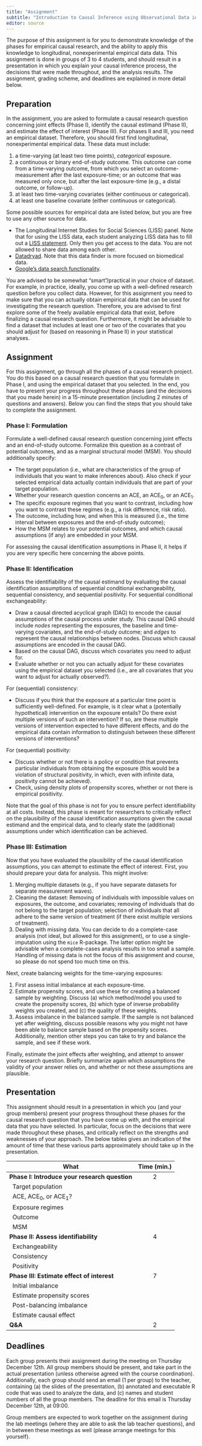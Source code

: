 ```yaml
---
title: "Assignment"
subtitle: "Introduction to Causal Inference using Observational Data in the Social Sciences"
editor: source
---
```


The purpose of this assignment is for you to demonstrate knowledge of the phases for empirical causal research, and the ability to apply this knowledge to longitudinal, nonexperimental empirical data data. This assignment is done in groups of 3 to 4 students, and should result in a presentation in which you explain your causal inference process, the decisions that were made throughout, and the analysis results. The assignment, grading scheme, and deadlines are explained in more detail below. 

## Preparation
In the assignment, you are asked to formulate a causal research question concerning joint effects (Phase I), identify the causal estimand (Phase II), and estimate the effect of interest (Phase III). For phases II and III, you need an empirical dataset. Therefore, you should first find longitudinal, nonexperimental empirical data. These data must include:

1. a time-varying (at least two time points), *categorical* exposure.
2. a continuous or binary end-of-study outcome. This outcome can come from a time-varying outcome, from which you select an outcome-measurement after the last exposure-time; or an outcome that was measured only once, but after the last exposure-time (e.g., a distal outcome, or follow-up).
3. at least two time-varying covariates (either continuous or categorical).
4. at least one baseline covariate (either continuous or categorical).

Some possible sources for empirical data are listed below, but you are free to use any other source for data. 

- The Longitudinal Internet Studies for Social Sciences (LISS) panel. Note that for using the LISS data, each student analyzing LISS data has to fill out a [LISS statement](https://statements.centerdata.nl/liss-panel-data-statement). Only then you get access to the data. You are not allowed to share data among each other. 
- [Datadryad](https://datadryad.org/search). Note that this data finder is more focused on biomedical data. 
- [Google's data search functionality](https://datasetsearch.research.google.com/).

You are advised to be somewhat "smart"/practical in your choice of dataset. For example, in practice, ideally, you come up with a well-defined research question before you collect data. However, for this assignment you need to make sure that you can actually obtain empirical data that can be used for investigating the research question. Therefore, you are advised to first explore some of the freely available empirical data that exist, before finalizing a causal research question. Furthermore, it might be advisable to find a dataset that includes at least one or two of the covariates that you should adjust for (based on reasoning in Phase II) in your statistical analyses. 

## Assignment
For this assignment, go through all the phases of a causal research project. You do this based on a causal research question that you formulate in Phase I, and using the empirical dataset that you selected. In the end, you have to present your progress throughout these phases (and the decisions that you made herein) in a 15-minute presentation (including 2 minutes of questions and answers). Below you can find the steps that you should take to complete the assignment. 

### Phase I: Formulation
Formulate a well-defined causal research question concerning joint effects and an end-of-study outcome. Formalize this question as a contrast of potential outcomes, and as a marginal structural model (MSM). You should additionally specify:

- The target population (i.e., what are characteristics of the group of individuals that you want to make inferences about). Also check if your selected empirical data actually contain individuals that are part of your target population. 
- Whether your research question concerns an ACE, an ACE$_{0}$, or an ACE$_{1}$. 
- The specific exposure regimes that you want to contrast, including how you want to contrast these regimes (e.g., a risk difference, risk ratio). 
- The outcome, including how, and when this is measured (i.e., the time interval between exposures and the end-of-study outcome);
- How the MSM relates to your potential outcomes, and which causal assumptions (if any) are embedded in your MSM.

For assessing the causal identification assumptions in Phase II, it helps if you are very specific here concerning the above points.  

### Phase II: Identification
Assess the identifiability of the causal estimand by evaluating the causal identification assumptions of sequential conditional exchangeability, sequential consistency, and sequential positivity. For sequential conditional exchangeability: 

- Draw a causal directed acyclical graph (DAG) to encode the causal assumptions of the causal process under study. This causal DAG should include *nodes* representing the exposures, the baseline and time-varying covariates, and the end-of-study outcome; and *edges* to represent the causal relationships between nodes. Discuss which causal assumptions are encoded in the causal DAG. 
- Based on the causal DAG, discuss which covariates you need to adjust for. 
- Evaluate whether or not you can actually adjust for these covariates using the empirical dataset you selected (i.e., are all covariates that you want to adjust for actually observed?). 

For (sequential) consistency: 

- Discuss if you think that the exposure at a particular time point is sufficiently well-defined. For example, is it clear what a (potentially hypothetical) intervention on the exposure entails? Do there exist multiple versions of such an intervention? If so, are these multiple versions of intervention expected to have different effects, and do the empirical data contain information to distinguish between these different versions of interventions? 

For (sequential) positivity:

- Discuss whether or not there is a policy or condition that prevents particular individuals from obtaining the exposure (this would be a violation of structural positivity, in which, even with infinite data, positivity cannot be achieved).
- Check, using density plots of propensity scores, whether or not there is empirical positivity. 

Note that the goal of this phase is not for you to ensure perfect identifiability at all costs. Instead, this phase is meant for researchers to critically reflect on the plausibility of the causal identification assumptions given the causal estimand and the empirical data, and to clearly state the (additional) assumptions under which identification can be achieved. 

### Phase III: Estimation
Now that you have evaluated the plausibility of the causal identification assumptions, you can attempt to estimate the effect of interest. First, you should prepare your data for analysis. This might involve:

1. Merging multiple datasets (e.g., if you have separate datasets for separate measurement waves). 
2. Cleaning the dataset: Removing of individuals with impossible values on exposures, the outcome, and covariates; removing of individuals that do not belong to the target population; selection of individuals that all adhere to the same version of treatment (if there exist multiple versions of treatment). 
3. Dealing with missing data. You can decide to do a complete-case analysis (not ideal, but allowed for this assignment), or to use a single-imputation using the `mice` R-package. The latter option might be advisable when a complete-cases analysis results in too small a sample. Handling of missing data is not the focus of this assignment and course, so please do not spend too much time on this. 

Next, create balancing weights for the time-varying exposures:

1. First assess initial imbalance at each exposure-time. 
2. Estimate propensity scores, and use these for creating a balanced sample by weighting. Discuss (a) which method/model you used to create the propensity scores, (b) which type of inverse probability weights you created, and (c) the quality of these weights. 
3. Assess imbalance in the balanced sample. If the sample is not balanced yet after weighting, discuss possible reasons why you might not have been able to balance sample based on the propensity scores. Additionally, mention other steps you can take to try and balance the sample, and see if these work. 

Finally, estimate the joint effects after weighting, and attempt to answer your research question. Briefly summarize again which assumptions the validity of your answer relies on, and whether or not these assumptions are plausible.  

## Presentation
This assignment should result in a presentation in which you (and your group members) present your progress throughout these phases for the causal research question that you have come up with, and the empirical data that you have selected. In particular, focus on the decisions that were made throughout these phases, and critically reflect on the strengths and weaknesses of your approach. The below tables gives an indication of the amount of time that these various parts approximately should take up in the presentation. 
 
| What                                      | Time (min.) |
|-------------------------------------------|:-----------:|
| **Phase I: Introduce your research question** | 2     |
| \ \ Target population                   |             | 
| \ \ ACE, ACE$_{0}$, or ACE$_{1}$?       |             | 
| \ \ Exposure regimes                    |             | 
| \ \ Outcome                             |             | 
| \ \ MSM                                 |             | 
| **Phase II: Assess identifiability**    | 4           | 
| \ \ Exchangeability                     |             |
| \ \ Consistency                         |             |
| \ \ Positivity                          |             | 
| **Phase III: Estimate effect of interest**  | 7       | 
| \ \ Initial imbalance                   |             |
| \ \ Estimate propensity scores          |             |
| \ \ Post-balancing imbalance            |             | 
| \ \ Estimate causal effect              |             | 
| **Q&A**                                 | 2          |

## Deadlines
Each group presents their assignment during the meeting on Thursday December 12th. All group members should be present, and take part in the actual presentation (unless otherwise agreed with the course coordination). Additionally, each group should send an email (1 per group) to the teacher, containing (a) the slides of the presentation, (b) annotated and executable R code that was used to analyze the data, and (c) names and student numbers of all the group members. The deadline for this email is Thursday December 12th, at 09:00.

Group members are expected to work together on the assignment during the lab meetings (where they are able to ask the lab teacher questions), and in between these meetings as well (please arrange meetings for this yourself).


